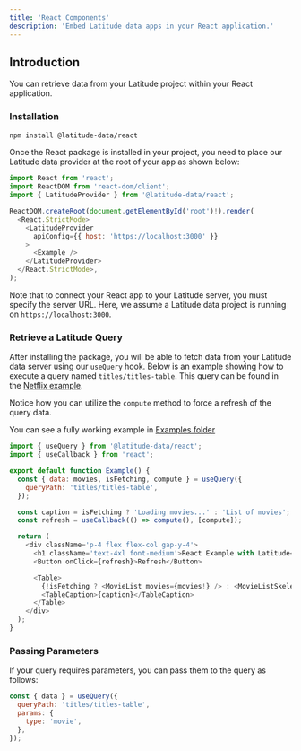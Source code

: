 ```yaml
---
title: 'React Components'
description: 'Embed Latitude data apps in your React application.'
---
```


## Introduction
You can retrieve data from your Latitude project within your React application.

### Installation
```bash
npm install @latitude-data/react
```

Once the React package is installed in your project, you need to place our Latitude data provider at the root of your app as shown below:
```javascript
import React from 'react';
import ReactDOM from 'react-dom/client';
import { LatitudeProvider } from '@latitude-data/react';

ReactDOM.createRoot(document.getElementById('root')!).render(
  <React.StrictMode>
    <LatitudeProvider
      apiConfig={{ host: 'https://localhost:3000' }}
    >
      <Example />
    </LatitudeProvider>
  </React.StrictMode>,
);
```

Note that to connect your React app to your Latitude server, you must specify the server URL. Here, we assume a Latitude data project is running on `https://localhost:3000`.

### Retrieve a Latitude Query
After installing the package, you will be able to fetch data from your Latitude data server using our `useQuery` hook. Below is an example showing how to execute a query named `titles/titles-table`. This query can be found in the [Netflix example](https://github.com/latitude-dev/sample-netflix/blob/main/queries/titles/titles-table.sql).

Notice how you can utilize the `compute` method to force a refresh of the query data.

You can see a fully working example in [Examples folder](https://github.com/latitude-dev/latitude/tree/main/examples/sample-react)

```javascript
import { useQuery } from '@latitude-data/react';
import { useCallback } from 'react';

export default function Example() {
  const { data: movies, isFetching, compute } = useQuery({
    queryPath: 'titles/titles-table',
  });

  const caption = isFetching ? 'Loading movies...' : 'List of movies';
  const refresh = useCallback(() => compute(), [compute]);

  return (
    <div className='p-4 flex flex-col gap-y-4'>
      <h1 className='text-4xl font-medium'>React Example with Latitude</h1>
      <Button onClick={refresh}>Refresh</Button>

      <Table>
        {!isFetching ? <MovieList movies={movies!} /> : <MovieListSkeleton />}
        <TableCaption>{caption}</TableCaption>
      </Table>
    </div>
  );
}
```
### Passing Parameters
If your query requires parameters, you can pass them to the query as follows:
```javascript
const { data } = useQuery({
  queryPath: 'titles/titles-table',
  params: {
    type: 'movie',
  },
});
```

